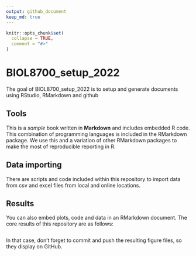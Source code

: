 ```yaml
---
output: github_document
keep_md: true
---
```


<!-- README.md is generated from README.Rmd. Please edit that file -->

```r
knitr::opts_chunk$set(
  collapse = TRUE,
  comment = "#>"
)
```

# BIOL8700_setup_2022

<!-- badges: start -->
<!-- badges: end -->

The goal of BIOL8700_setup_2022 is to setup and generate documents using RStudio, RMarkdown and github

## Tools

This is a _sample_ book written in **Markdown** and includes embedded R code. This combination of programming languages is included in the RMarkdown package. We use this and a variation of other RMarkdown packages to make the most of reproducible reporting in R.

## Data importing

There are scripts and code included within this repository to import data from csv and excel files from local and online locations.

## Results

You can also embed plots, code and data in an RMarkdown document. The core results of this repository are as follows:

```r

```

In that case, don't forget to commit and push the resulting figure files, so they display on GitHub.
